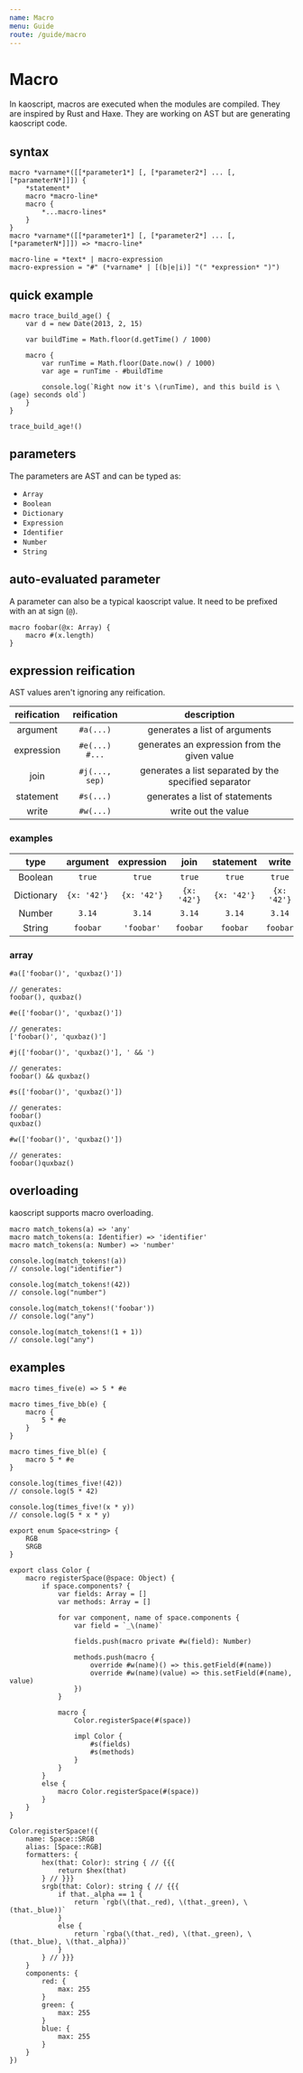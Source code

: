 ```yaml
---
name: Macro
menu: Guide
route: /guide/macro
---
```


# Macro

In kaoscript, macros are executed when the modules are compiled. They are inspired by Rust and Haxe.
They are working on AST but are generating kaoscript code.

## syntax

```syntax
macro *varname*([[*parameter1*] [, [*parameter2*] ... [, [*parameterN*]]]) {
	*statement*
	macro *macro-line*
	macro {
		*...macro-lines*
	}
}
macro *varname*([[*parameter1*] [, [*parameter2*] ... [, [*parameterN*]]]) => *macro-line*

macro-line = *text* | macro-expression
macro-expression = "#" (*varname* | [(b|e|i)] "(" *expression* ")")
```

## quick example

```kaoscript
macro trace_build_age() {
	var d = new Date(2013, 2, 15)

	var buildTime = Math.floor(d.getTime() / 1000)

	macro {
		var runTime = Math.floor(Date.now() / 1000)
		var age = runTime - #buildTime

		console.log(`Right now it's \(runTime), and this build is \(age) seconds old`)
	}
}

trace_build_age!()
```

## parameters

The parameters are AST and can be typed as:

- `Array`
- `Boolean`
- `Dictionary`
- `Expression`
- `Identifier`
- `Number`
- `String`

## auto-evaluated parameter

A parameter can also be a typical kaoscript value. It need to be prefixed with an at sign (`@`).

```kaoscript
macro foobar(@x: Array) {
	macro #(x.length)
}
```

## expression reification

AST values aren't ignoring any reification.

| reification |   reification    |                      description                      |
|:-----------:|:----------------:|:-----------------------------------------------------:|
|  argument   |    `#a(...)`     |             generates a list of arguments             |
| expression  | `#e(...)` `#...` |     generates an expression from the given value      |
|    join     |  `#j(..., sep)`  | generates a list separated by the specified separator |
|  statement  |    `#s(...)`     |            generates a list of statements             |
|    write    |    `#w(...)`     |                  write out the value                  |

### examples

|    type    |  argument   | expression  |    join     |  statement  |    write    |
|:----------:|:-----------:|:-----------:|:-----------:|:-----------:|:-----------:|
|  Boolean   |   `true`    |   `true`    |   `true`    |   `true`    |   `true`    |
| Dictionary | `{x: '42'}` | `{x: '42'}` | `{x: '42'}` | `{x: '42'}` | `{x: '42'}` |
|   Number   |   `3.14`    |   `3.14`    |   `3.14`    |   `3.14`    |   `3.14`    |
|   String   |  `foobar`   | `'foobar'`  |  `foobar`   |  `foobar`   |  `foobar`   |

### array

```kaoscript
#a(['foobar()', 'quxbaz()'])

// generates:
foobar(), quxbaz()
```

```kaoscript
#e(['foobar()', 'quxbaz()'])

// generates:
['foobar()', 'quxbaz()']
```

```kaoscript
#j(['foobar()', 'quxbaz()'], ' && ')

// generates:
foobar() && quxbaz()
```

```kaoscript
#s(['foobar()', 'quxbaz()'])

// generates:
foobar()
quxbaz()
```

```kaoscript
#w(['foobar()', 'quxbaz()'])

// generates:
foobar()quxbaz()
```

## overloading

kaoscript supports macro overloading.

```kaoscript
macro match_tokens(a) => 'any'
macro match_tokens(a: Identifier) => 'identifier'
macro match_tokens(a: Number) => 'number'

console.log(match_tokens!(a))
// console.log("identifier")

console.log(match_tokens!(42))
// console.log("number")

console.log(match_tokens!('foobar'))
// console.log("any")

console.log(match_tokens!(1 + 1))
// console.log("any")
```

## examples

```kaoscript
macro times_five(e) => 5 * #e

macro times_five_bb(e) {
	macro {
		5 * #e
	}
}

macro times_five_bl(e) {
	macro 5 * #e
}

console.log(times_five!(42))
// console.log(5 * 42)

console.log(times_five!(x * y))
// console.log(5 * x * y)
```

```kaoscript
export enum Space<string> {
	RGB
	SRGB
}

export class Color {
	macro registerSpace(@space: Object) {
		if space.components? {
			var fields: Array = []
			var methods: Array = []

			for var component, name of space.components {
				var field = `_\(name)`

				fields.push(macro private #w(field): Number)

				methods.push(macro {
					override #w(name)() => this.getField(#(name))
					override #w(name)(value) => this.setField(#(name), value)
				})
			}

			macro {
				Color.registerSpace(#(space))

				impl Color {
					#s(fields)
					#s(methods)
				}
			}
		}
		else {
			macro Color.registerSpace(#(space))
		}
	}
}

Color.registerSpace!({
	name: Space::SRGB
	alias: [Space::RGB]
	formatters: {
		hex(that: Color): string { // {{{
			return $hex(that)
		} // }}}
		srgb(that: Color): string { // {{{
			if that._alpha == 1 {
				return `rgb(\(that._red), \(that._green), \(that._blue))`
			}
			else {
				return `rgba(\(that._red), \(that._green), \(that._blue), \(that._alpha))`
			}
		} // }}}
	}
	components: {
		red: {
			max: 255
		}
		green: {
			max: 255
		}
		blue: {
			max: 255
		}
	}
})
```
